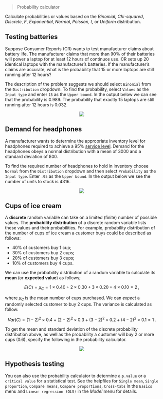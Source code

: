 > Probability calculator

Calculate probabilities or values based on the _Binomial_, _Chi-squared_, _Discrete_, _F_, _Exponential_, _Normal_, _Poisson_, _t_, or _Uniform_ distribution.

## Testing batteries

Suppose Consumer Reports (CR) wants to test manufacturer claims about battery life. The manufacturer claims that more than 90% of their batteries will power a laptop for at least 12 hours of continuos use. CR sets up 20 identical laptops with the manufacturer's batteries. If the manufacturer's claims are accurate, what is the probability that 15 or more laptops are still running after 12 hours?

The description of the problem suggests we should select `Binomial` from the `Distribution` dropdown. To find the probability, select `Values` as the `Input type` and enter `15` as the `Upper bound`. In the output below we can see that the probability is 0.989. The probability that exactly 15 laptops are still running after 12 hours is 0.032.

<p align="center"><img src="figures_basics/prob_calc_batteries.png"></p>

## Demand for headphones

A manufacturer wants to determine the appropriate inventory level for headphones required to achieve a 95% <a href="https://en.wikipedia.org/wiki/Service_level" target="_blank">service level</a>. Demand for the headphones obeys a normal distribution with a mean of 3000 and a standard deviation of 800.

To find the required number of headphones to hold in inventory choose `Normal` from the `Distribution` dropdown and then select `Probability` as the `Input type`. Enter `.95` as the `Upper bound`. In the output below we see the number of units to stock is 4316.

<p align="center"><img src="figures_basics/prob_calc_headphones.png"></p>

## Cups of ice cream

A **discrete** random variable can take on a limited (finite) number of possible values. The **probability distribution** of a discrete random variable lists these values and their probabilities. For example, probability distribution of the number of cups of ice cream a customer buys could be described as follows:

* 40% of customers buy 1 cup;
* 30% of customers buy 2 cups;
* 20% of customers buy 3 cups;
* 10% of customers buy 4 cups.

We can use the probability distribution of a random variable to calculate its **mean** (or **expected value**) as follows;

$$
  E(C) = \mu_C = 1 \times 0.40 + 2 \times 0.30 + 3 \times 0.20 + 4 \times 0.10 = 2\,,
$$

where $\mu_C$ is the mean number of cups purchased. We can _expect_ a randomly selected customer to buy 2 cups. The variance is calculated as follow:

$$
  Var(C) = (1 - 2)^2 \times 0.4 + (2 - 2)^2 \times 0.3 + (3 - 2)^2 \times 0.2 + (4 - 2)^2 \times 0.1 = 1\,.
$$

To get the mean and standard deviation of the discrete probability distribution above, as well as the probability a customer will buy 2 or more cups (0.6), specify the following in the probability calculator.

<p align="center"><img src="figures_basics/prob_calc_icecream.png"></p>

## Hypothesis testing

You can also use the probability calculator to determine a `p.value` or a `critical value` for a statistical test. See the helpfiles for `Single mean`, `Single proportion`, `Compare means`, `Compare proportions`, `Cross-tabs` in the `Basics` menu and `Linear regression (OLS)` in the _Model_ menu for details.
